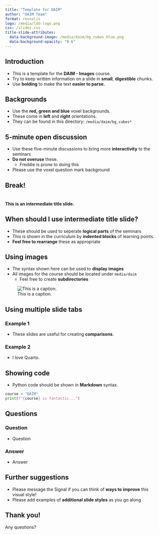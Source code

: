 ```yaml
---
title: "Template for DAIM"
author: "DAIM Team"
format: revealjs
logo: /media/ldd-logo.png
css: /slides.css
title-slide-attributes: 
  data-background-image: /media/daim/bg_cubes_blue.png
  data-background-opacity: "0.6"
---
```


## Introduction {background-image="/media/daim/bg_cubes_blue.png" background-opacity="0.6"}

* This is a template for the **DAIM - Images** course.
* Try to keep written information on a slide in **small**, **digestible** chunks.
* Use **bolding** to make the text **easier to parse.**

## Backgrounds {background-image="/media/daim/bg_cubes_blue.png" background-opacity="0.6"}

* Use the **red, green and blue** voxel backgrounds.
* These come in **left** and **right** orientations.
* They can be found in this directory: `/media/daim/bg_cubes*`

## 5-minute open discussion {background-image="/media/daim/question1.png" background-opacity="0.4"}

* Use these five-minute discussions to bring more **interactivity** to the seminars
* **Do not overuse** these.
    * Freddie is prone to doing this
* Please use the voxel question mark background

## Break! {background-image="/media/daim/coffee1.png" background-opacity="0.6" text-align=center}

#
:::{.r-stack}
**This is an intermediate title slide.**
:::

## When should I use intermediate title slide?{background-image="/media/daim/bg_cubes_red_right.png" background-opacity="0.4"}

* These should be used to seperate **logical parts** of the seminars
* This is shown in the curriculum by **indented blocks** of learning points.
* **Feel free to rearrange** these as appropriate

## Using images {background-image="/media/daim/bg_cubes_red_right.png" background-opacity="0.4"}

* The syntax shown here can be used to **display images**
* All images for the course should be located under `media/daim`
    * Feel free to create **subdirectories**

![This is a caption.](/media/daim/sharp_cat.png)

<!--
If you want to leave a comment for presenters or yourself, use HTML comment syntax as shown here!
-->

## Using multiple slide tabs {background-image="/media/daim/bg_cubes_red_right.png" background-opacity="0.4"}

::: {.panel-tabset}

### Example 1

* These slides are useful for creating **comparisons**.

### Example 2

* I love Quarto.

:::

## Showing code {background-image="/media/daim/bg_cubes_red_right.png" background-opacity="0.4"}

* Python code should be shown in **Markdown** syntax.

```python
course = "DAIM"
print(f"{course} is fantastic...")
```


## Questions {background-image="/media/daim/bg_cubes_blue_right.png" background-opacity="0.4"}

::: {.panel-tabset}

### Question 

* Question

### Answer

* Answer

:::

## Further suggestions {background-image="/media/daim/bg_cubes_red_right.png" background-opacity="0.4"}

* Please message the Signal if you can think of **ways to improve** this visual style!
* Please add examples of **additional slide styles** as you go along

## Thank you! {background-image="/media/daim/bg_cubes_red_right.png" background-opacity="0.4"}

Any questions?